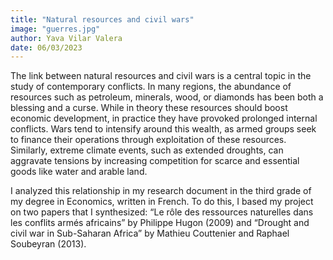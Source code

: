 ```yaml
---
title: "Natural resources and civil wars"
image: "guerres.jpg"
author: Yava Vilar Valera
date: 06/03/2023
---
```


The link between natural resources and civil wars is a central topic in the study of contemporary conflicts. In many regions, the abundance of resources such as petroleum, minerals, wood, or diamonds has been both a blessing and a curse. While in theory these resources should boost economic development, in practice they have provoked prolonged internal conflicts. Wars tend to intensify around this wealth, as armed groups seek to finance their operations through exploitation of these resources. Similarly, extreme climate events, such as extended droughts, can aggravate tensions by increasing competition for scarce and essential goods like water and arable land.

I analyzed this relationship in my research document in the third grade of my degree in Economics, written in French. To do this, I based my project on two papers that I synthesized: "Le rôle des ressources naturelles dans les conflits armés africains" by Philippe Hugon (2009) and "Drought and civil war in Sub-Saharan Africa" by Mathieu Couttenier and Raphael Soubeyran (2013).

<object data="mini-mémoire L3.pdf" type="application/pdf" width="100%" height="100%" style="min-height:50vh;">

</object>
